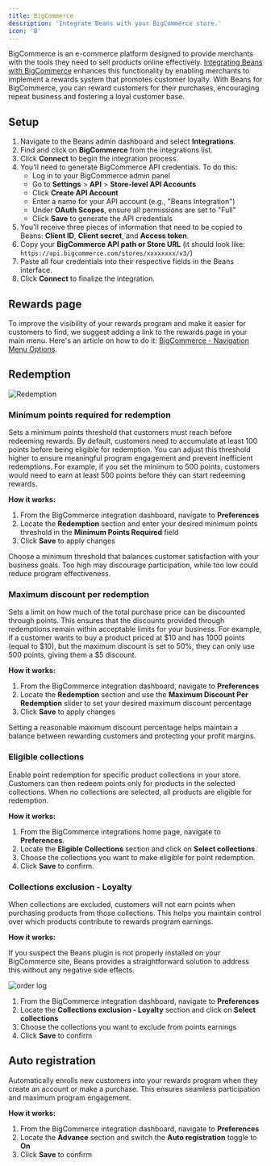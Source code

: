 ```yaml
---
title: BigCommerce
description: 'Integrate Beans with your BigCommerce store.'
icon: 'B'
---
```



BigCommerce is an e-commerce platform designed to provide merchants with the tools
they need to sell products online effectively.
[Integrating Beans with BigCommerce](https://www.trybeans.com/integrations/trellis:bigcommerce)
enhances this functionality by enabling merchants to implement a rewards system that promotes
customer loyalty. With Beans for BigCommerce, you can reward customers for their purchases,
encouraging repeat business and fostering a loyal customer base.

## Setup

1. Navigate to the Beans admin dashboard and select **Integrations**.
2. Find and click on **BigCommerce** from the integrations list.
3. Click **Connect** to begin the integration process.
4. You'll need to generate BigCommerce API credentials. To do this:
   - Log in to your BigCommerce admin panel
   - Go to **Settings** > **API** > **Store-level API Accounts**
   - Click **Create API Account**
   - Enter a name for your API account (e.g., "Beans Integration")
   - Under **OAuth Scopes**, ensure all permissions are set to "Full"
   - Click **Save** to generate the API credentials
5. You'll receive three pieces of information that need to be copied to
   Beans: **Client ID**, **Client secret**, and **Access token**.
6. Copy your **BigCommerce API path or Store URL** (it should look
   like: `https://api.bigcommerce.com/stores/xxxxxxxx/v3/`)
7. Paste all four credentials into their respective fields in the Beans interface.
8. Click **Connect** to finalize the integration.

## Rewards page

To improve the visibility of your rewards program and make it easier for customers to find,
we suggest adding a link to the rewards page in your main menu. Here's an article on how to do
it: [BigCommerce - Navigation Menu Options](https://support.bigcommerce.com/s/article/Web-Pages?language=en_US#navigation).

## Redemption

<Frame>
  <img
    src="/assets/images/integrations/bigcommerce/redemption.webp"
    alt="Redemption"
    style={{ borderRadius: '0.5rem' }}
  />
</Frame>

### Minimum points required for redemption

Sets a minimum points threshold that customers must reach before redeeming rewards. By default, customers need to accumulate at least 100 points before being eligible for redemption. You can adjust this threshold higher to ensure meaningful program engagement and prevent inefficient redemptions. For example, if you set the minimum to 500 points, customers would need to earn at least 500 points before they can start redeeming rewards.

**How it works:**
1. From the BigCommerce integration dashboard, navigate to **Preferences**
2. Locate the **Redemption** section and enter your desired minimum points threshold in the **Minimum Points Required** field
3. Click **Save** to apply changes


<Tip>
Choose a minimum threshold that balances customer satisfaction with your business goals. Too high may discourage participation, while too low could reduce program effectiveness.
</Tip>

### Maximum discount per redemption

Sets a limit on how much of the total purchase price can be discounted through points. This ensures that the discounts provided through redemptions remain within acceptable limits for your business. For example, if a customer wants to buy a product priced at \$10 and has 1000 points (equal to \$10), but the maximum discount is set to 50%, they can only use 500 points, giving them a \$5 discount.

**How it works:** 
1. From the BigCommerce integration dashboard, navigate to **Preferences**
2. Locate the **Redemption** section and use the **Maximum Discount Per Redemption** slider to set your desired maximum discount percentage
3. Click **Save** to apply changes

<Tip>
Setting a reasonable maximum discount percentage helps maintain a balance between rewarding customers and protecting your profit margins.
</Tip>


### Eligible collections

Enable point redemption for specific product collections in your store. Customers can then redeem points only for products in the selected collections. When no collections are selected, all products are eligible for redemption.

**How it works:**

1. From the BigCommerce integrations home page, navigate to **Preferences**.
2. Locate the **Eligible Collections** section and click on **Select collections**.
3. Choose the collections you want to make eligible for point redemption.
4. Click **Save** to confirm.


### Collections exclusion - Loyalty

When collections are excluded, customers will not earn points when purchasing products from those collections. This helps you maintain control over which products contribute to rewards program earnings.

**How it works:**

If you suspect the Beans plugin is not properly installed on your BigCommerce site, Beans
provides a straightforward solution to address this without any negative side effects.

<Frame>
  <img src="/assets/images/integrations/bigcommerce/Reinstall.gif" alt="order log" style={{ borderRadius: '0.5rem' }} />
</Frame>

1. From the BigCommerce integration dashboard, navigate to **Preferences**
2. Locate the **Collections exclusion - Loyalty** section and click on **Select collections**
3. Choose the collections you want to exclude from points earnings
4. Click **Save** to confirm


## Auto registration


Automatically enrolls new customers into your rewards program when they create an account or make a purchase. This ensures seamless participation and maximum program engagement.

**How it works:**
1. From the BigCommerce integration dashboard, navigate to **Preferences**
2. Locate the **Advance** section and switch the **Auto registration** toggle to **On**
3. Click **Save** to confirm



